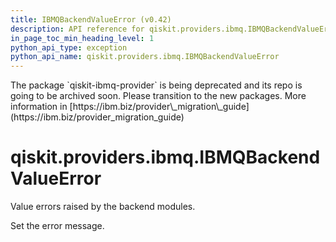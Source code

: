 ```yaml
---
title: IBMQBackendValueError (v0.42)
description: API reference for qiskit.providers.ibmq.IBMQBackendValueError in qiskit v0.42
in_page_toc_min_heading_level: 1
python_api_type: exception
python_api_name: qiskit.providers.ibmq.IBMQBackendValueError
---
```


<Admonition title="Warning" type="caution">
  The package `qiskit-ibmq-provider` is being deprecated and its repo is going to be archived soon. Please transition to the new packages. More information in [https://ibm.biz/provider\_migration\_guide](https://ibm.biz/provider_migration_guide)
</Admonition>

<span id="qiskit-providers-ibmq-ibmqbackendvalueerror" />

# qiskit.providers.ibmq.IBMQBackendValueError

<Class id="qiskit.providers.ibmq.IBMQBackendValueError" isDedicatedPage={true} github="https://github.com/qiskit/qiskit-ibmq-provider/tree/stable/0.20/qiskit/providers/ibmq/exceptions.py" signature="IBMQBackendValueError(*message)" modifiers="exception">
  Value errors raised by the backend modules.

  Set the error message.
</Class>

